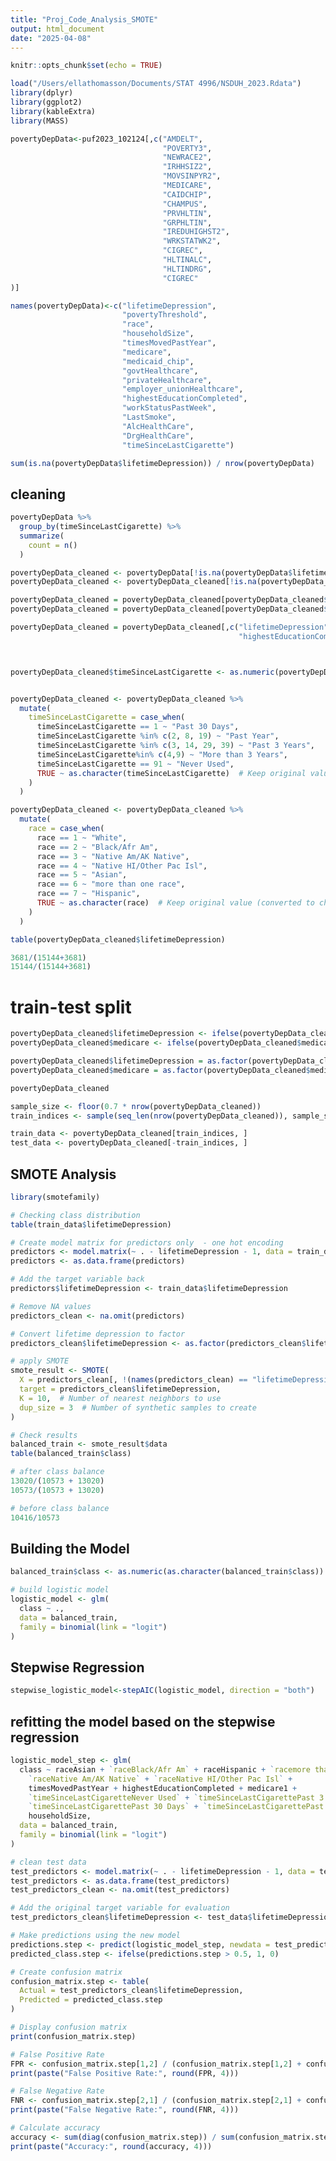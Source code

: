 ```yaml
---
title: "Proj_Code_Analysis_SMOTE"
output: html_document
date: "2025-04-08"
---
```


```r
knitr::opts_chunk$set(echo = TRUE)
```


```r
load("/Users/ellathomasson/Documents/STAT 4996/NSDUH_2023.Rdata")
library(dplyr)
library(ggplot2)
library(kableExtra)
library(MASS)
```

```r
povertyDepData<-puf2023_102124[,c("AMDELT",
                                  "POVERTY3", 
                                  "NEWRACE2",
                                  "IRHHSIZ2",
                                  "MOVSINPYR2",
                                  "MEDICARE",
                                  "CAIDCHIP",
                                  "CHAMPUS",
                                  "PRVHLTIN",
                                  "GRPHLTIN",
                                  "IREDUHIGHST2",
                                  "WRKSTATWK2", 
                                  "CIGREC", 
                                  "HLTINALC", 
                                  "HLTINDRG", 
                                  "CIGREC"
)]

names(povertyDepData)<-c("lifetimeDepression",
                         "povertyThreshold",
                         "race",
                         "householdSize",
                         "timesMovedPastYear",
                         "medicare",
                         "medicaid_chip",
                         "govtHealthcare",
                         "privateHealthcare",
                         "employer_unionHealthcare",
                         "highestEducationCompleted",
                         "workStatusPastWeek",
                         "LastSmoke", 
                         "AlcHealthCare",
                         "DrgHealthCare", 
                         "timeSinceLastCigarette")
```



```r
sum(is.na(povertyDepData$lifetimeDepression)) / nrow(povertyDepData)
```


## cleaning 

```r
povertyDepData %>%
  group_by(timeSinceLastCigarette) %>%
  summarize(
    count = n()
  )
```


```r
povertyDepData_cleaned <- povertyDepData[!is.na(povertyDepData$lifetimeDepression), ]
povertyDepData_cleaned <- povertyDepData_cleaned[!is.na(povertyDepData_cleaned$householdSize), ]

povertyDepData_cleaned = povertyDepData_cleaned[povertyDepData_cleaned$timesMovedPastYear < 4,]
povertyDepData_cleaned = povertyDepData_cleaned[povertyDepData_cleaned$medicare < 3,]

povertyDepData_cleaned = povertyDepData_cleaned[,c("lifetimeDepression","race","timesMovedPastYear",
                                                   "highestEducationCompleted","medicare","timeSinceLastCigarette","householdSize")]



povertyDepData_cleaned$timeSinceLastCigarette <- as.numeric(povertyDepData_cleaned$timeSinceLastCigarette)


povertyDepData_cleaned <- povertyDepData_cleaned %>%
  mutate(
    timeSinceLastCigarette = case_when(
      timeSinceLastCigarette == 1 ~ "Past 30 Days",
      timeSinceLastCigarette %in% c(2, 8, 19) ~ "Past Year",
      timeSinceLastCigarette %in% c(3, 14, 29, 39) ~ "Past 3 Years", 
      timeSinceLastCigarette%in% c(4,9) ~ "More than 3 Years",
      timeSinceLastCigarette == 91 ~ "Never Used",
      TRUE ~ as.character(timeSinceLastCigarette)  # Keep original value (converted to character)
    )
  )

povertyDepData_cleaned <- povertyDepData_cleaned %>%
  mutate(
    race = case_when(
      race == 1 ~ "White",
      race == 2 ~ "Black/Afr Am",
      race == 3 ~ "Native Am/AK Native", 
      race == 4 ~ "Native HI/Other Pac Isl",
      race == 5 ~ "Asian",
      race == 6 ~ "more than one race",
      race == 7 ~ "Hispanic",
      TRUE ~ as.character(race)  # Keep original value (converted to character)
    )
  )

```


```r
table(povertyDepData_cleaned$lifetimeDepression)

3681/(15144+3681)
15144/(15144+3681)
```


# train-test split

```r
povertyDepData_cleaned$lifetimeDepression <- ifelse(povertyDepData_cleaned$lifetimeDepression == 1, 1, 0) # 1 is "has had depression"
povertyDepData_cleaned$medicare <- ifelse(povertyDepData_cleaned$medicare == 1, 1, 0) # 1 is "covered by medicare" 

povertyDepData_cleaned$lifetimeDepression = as.factor(povertyDepData_cleaned$lifetimeDepression)
povertyDepData_cleaned$medicare = as.factor(povertyDepData_cleaned$medicare)

povertyDepData_cleaned
```


```r

sample_size <- floor(0.7 * nrow(povertyDepData_cleaned))
train_indices <- sample(seq_len(nrow(povertyDepData_cleaned)), sample_size)

train_data <- povertyDepData_cleaned[train_indices, ]
test_data <- povertyDepData_cleaned[-train_indices, ]

```


## SMOTE Analysis

```r
library(smotefamily)

# Checking class distribution
table(train_data$lifetimeDepression)

# Create model matrix for predictors only  - one hot encoding
predictors <- model.matrix(~ . - lifetimeDepression - 1, data = train_data)
predictors <- as.data.frame(predictors)

# Add the target variable back
predictors$lifetimeDepression <- train_data$lifetimeDepression

# Remove NA values
predictors_clean <- na.omit(predictors)

# Convert lifetime depression to factor 
predictors_clean$lifetimeDepression <- as.factor(predictors_clean$lifetimeDepression)

# apply SMOTE
smote_result <- SMOTE(
  X = predictors_clean[, !(names(predictors_clean) == "lifetimeDepression")], 
  target = predictors_clean$lifetimeDepression, 
  K = 10,  # Number of nearest neighbors to use
  dup_size = 3  # Number of synthetic samples to create
)

# Check results
balanced_train <- smote_result$data
table(balanced_train$class)  
```


```r
# after class balance
13020/(10573 + 13020)
10573/(10573 + 13020)

# before class balance
10416/10573
```


## Building the Model

```r
balanced_train$class <- as.numeric(as.character(balanced_train$class))

# build logistic model
logistic_model <- glm(
  class ~ ., 
  data = balanced_train, 
  family = binomial(link = "logit")
)
```


## Stepwise Regression

```r
stepwise_logistic_model<-stepAIC(logistic_model, direction = "both")
```

## refitting the model based on the stepwise regression

```r
logistic_model_step <- glm(
  class ~ raceAsian + `raceBlack/Afr Am` + raceHispanic + `racemore than one race` + 
    `raceNative Am/AK Native` + `raceNative HI/Other Pac Isl` + 
    timesMovedPastYear + highestEducationCompleted + medicare1 + 
    `timeSinceLastCigaretteNever Used` + `timeSinceLastCigarettePast 3 Years` + 
    `timeSinceLastCigarettePast 30 Days` + `timeSinceLastCigarettePast Year` + 
    householdSize, 
  data = balanced_train, 
  family = binomial(link = "logit")
)
```


```r

# clean test data
test_predictors <- model.matrix(~ . - lifetimeDepression - 1, data = test_data)
test_predictors <- as.data.frame(test_predictors)
test_predictors_clean <- na.omit(test_predictors)

# Add the original target variable for evaluation
test_predictors_clean$lifetimeDepression <- test_data$lifetimeDepression

# Make predictions using the new model
predictions.step <- predict(logistic_model_step, newdata = test_predictors_clean, type = "response")
predicted_class.step <- ifelse(predictions.step > 0.5, 1, 0)

# Create confusion matrix
confusion_matrix.step <- table(
  Actual = test_predictors_clean$lifetimeDepression, 
  Predicted = predicted_class.step
)

# Display confusion matrix
print(confusion_matrix.step)

# False Positive Rate
FPR <- confusion_matrix.step[1,2] / (confusion_matrix.step[1,2] + confusion_matrix.step[1,1])
print(paste("False Positive Rate:", round(FPR, 4)))

# False Negative Rate
FNR <- confusion_matrix.step[2,1] / (confusion_matrix.step[2,1] + confusion_matrix.step[2,2])
print(paste("False Negative Rate:", round(FNR, 4)))

# Calculate accuracy
accuracy <- sum(diag(confusion_matrix.step)) / sum(confusion_matrix.step)
print(paste("Accuracy:", round(accuracy, 4)))

``` 



